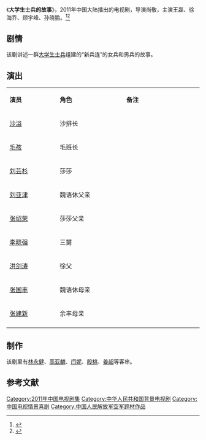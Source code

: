 {{电视节目信息框
| 名称     = 大学生士兵的故事
| 别名     = 
| 英文名称 = <!-- {{lang|en| }}  -->
| 图片     = 
| 图说     = 
| 分类     = 军旅剧
| 原创者   = 
| 导演     = [[尚敬_(导演)|尚敬]]
| 监制     = 
| 出品人   = 
| 编剧     = 徐君东
| 制作人   = 
| 摄影     = 徐涛、李伟成、刘晓峰 
| 演出     = 王磊<br>徐海乔<br>顾宇峰<br>孙晓鹏
| 配音     =
| 旁白     = 
| 主题曲   = 
| 片尾曲   = 
| 插曲     = 
| 地区     = {{CHNML}}
| 语言     = 普通话
| 集数     = 50集
| 每集长   = 45分钟
| 制作公司 = [[中国人民解放军空军|中国人民解放军空军政治部电视艺术中心]]
| 首播地区 = {{CHNML}}
| 电视网   = [[中国中央电视台电视剧频道|中国中央电视台电视剧频道]]
| 开始     = 2011年2月1日
| 结束     = 2011年2月
| 先于     = [[大学生士兵的故事2|大学生士兵的故事2]]
| 后于     = 
| 相关剧集 = 
| 官方网站 = 
}}
《'''大学生士兵的故事'''》，2011年中国大陆播出的电视剧，导演尚敬，主演王磊、徐海乔、顾宇峰、孙晓鹏。<ref>{{cite web |url=http://ent.sina.com.cn/v/2012-03-09/09403576239.shtml |title=资料：电视剧《大学生士兵的故事》主创人员 |accessdate=2014-03-06 |date=2012-03-09 |work=新浪 |archive-date=2016-03-04 |archive-url=https://web.archive.org/web/20160304215944/http://ent.sina.com.cn/v/2012-03-09/09403576239.shtml |dead-url=no }}</ref><ref>{{cite web |url=http://ent.sina.com.cn/v/2012-03-09/09373576219.shtml |title=资料：《大学生士兵的故事》主角-金为珩饰金子杨 |accessdate=2014-03-06 |date=2012-03-09 |work=新浪 |archive-date=2019-07-26 |archive-url=https://web.archive.org/web/20190726072310/http://ent.sina.com.cn/v/2012-03-09/09373576219.shtml |dead-url=no }}</ref>

==剧情==
该剧讲述一群[[大学生|大学生]][[士兵|士兵]]组建的“新兵连”的女兵和男兵的故事。

== 演出 ==
{|class="wikitable" width="20%"
|- style="background:cornflowerblue; color:white" align=center
|style="width:5%"|'''演员'''||style="width:7%"|'''角色'''||style="width:8%"|'''备注'''
|-
| [[沙溢|沙溢]] || 沙排长 || 
|-
| [[毛孩|毛孩]] || 毛班长 || 
|- 
| [[刘芸杉|刘芸杉]] || 莎莎 ||   
|- 
| [[刘亚津|刘亚津]] || 魏语休父亲 || 
|-
| [[张绍荣|张绍荣]] || 莎莎父亲 || 
|-
| [[李晓强|李晓强]] || 三舅 || 
|-
| [[洪剑涛|洪剑涛]] || 徐父 || 
|-
| [[张国丰|张国丰]] || 魏语休母亲 || 
|- 
| [[张建新|张建新]] || 余丰母亲 || 
|- 
|}

==制作==
该剧里有[[林永健|林永健]]、[[高亚麟|高亚麟]]、[[闫妮|闫妮]]、[[殷桃|殷桃]]、[[姜超|姜超]]等客串。

==参考文献==
{{reflist}}
{{央视八套电视剧}}
{{DEFAULTSORT:Da大}}
[[Category:2011年中国电视剧集|Category:2011年中国电视剧集]]
[[Category:中华人民共和国背景电视剧|Category:中华人民共和国背景电视剧]]
[[Category:中国电视情景喜剧|Category:中国电视情景喜剧]]
[[Category:中国人民解放军空军题材作品|Category:中国人民解放军空军题材作品]]